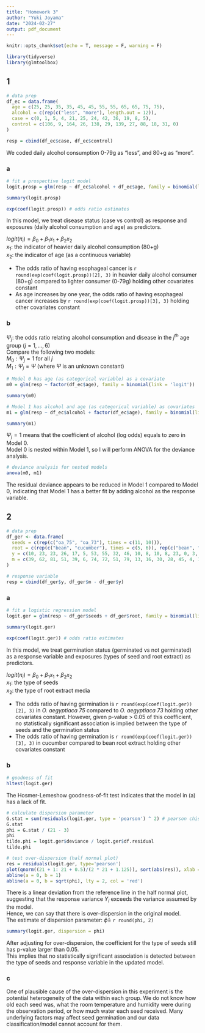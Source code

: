 ```yaml
---
title: "Homework 3"
author: "Yuki Joyama"
date: "2024-02-27"
output: pdf_document
---
```


```r
knitr::opts_chunk$set(echo = T, message = F, warning = F)

library(tidyverse)
library(glmtoolbox)
```

## 1
```r
# data prep
df_ec = data.frame(
  age = c(25, 25, 35, 35, 45, 45, 55, 55, 65, 65, 75, 75),
  alcohol = c(rep(c("less", "more"), length.out = 12)),
  case = c(0, 1, 5, 4, 21, 25, 24, 42, 36, 19, 8, 5),
  control = c(106, 9, 164, 26, 138, 29, 139, 27, 88, 18, 31, 0)
) 

resp = cbind(df_ec$case, df_ec$control) 
```

We coded daily alcohol consumption 0-79g as "less", and 80+g as "more".  

### a 
```r
# fit a prospective logit model
logit.prosp = glm(resp ~ df_ec$alcohol + df_ec$age, family = binomial(link = 'logit'))

summary(logit.prosp) 

exp(coef(logit.prosp)) # odds ratio estimates
```

In this model, we treat disease status (case vs control) as response and exposures (daily alcohol consumption and age) as predictors.  

$logit(\pi_i)=\beta_0+\beta_1x_1+\beta_2x_2$  
$x_1:$ the indicator of heavier daily alcohol consumption (80+g)  
$x_2:$ the indicator of age (as a continuous variable)  

* The odds ratio of having esophageal cancer is `r round(exp(coef(logit.prosp))[2], 3)` in heavier daily alcohol consumer (80+g) compared to lighter consumer (0-79g) holding other covariates constant   
* As age increases by one year, the odds ratio of having esophageal cancer increases by `r round(exp(coef(logit.prosp))[3], 3)` holding other covariates constant   

### b
$\Psi_j:$ the odds ratio relating alcohol consumption and disease in the $j^{th}$ age group ($j = 1,..., 6$)  
Compare the following two models:  
$M_0:\Psi_j=1$ for all $j$  
$M_1:\Psi_j=\Psi$ (where $\Psi$ is an unknown constant)  

```r
# Model 0 has age (as categorical variable) as a covariate
m0 = glm(resp ~ factor(df_ec$age), family = binomial(link = 'logit'))

summary(m0)

# Model 1 has alcohol and age (as categorical variable) as covariates
m1 = glm(resp ~ df_ec$alcohol + factor(df_ec$age), family = binomial(link = 'logit'))

summary(m1)
```

$\Psi_j =1$ means that the coefficient of alcohol (log odds) equals to zero in Model 0.     
Model 0 is nested within Model 1, so I will perform ANOVA for the deviance analysis. 

```r
# deviance analysis for nested models
anova(m0, m1)
```

The residual deviance appears to be reduced in Model 1 compared to Model 0, indicating that Model 1 has a better fit by adding alcohol as the response variable.

## 2
```r
# data prep
df_ger <- data.frame(
  seeds = c(rep(c("oa_75", "oa_73"), times = c(11, 10))),
  root = c(rep(c("bean", "cucumber"), times = c(5, 6)), rep(c("bean", "cucumber"), times = c(5, 5))),
  y = c(10, 23, 23, 26, 17, 5, 53, 55, 32, 46, 10, 8, 10, 8, 23, 0, 3, 22, 15, 32, 3),
  m = c(39, 62, 81, 51, 39, 6, 74, 72, 51, 79, 13, 16, 30, 28, 45, 4, 12, 41, 30, 51, 7)
) 

# response variable
resp = cbind(df_ger$y, df_ger$m - df_ger$y) 
```

### a
```r
# fit a logistic regression model
logit.ger = glm(resp ~ df_ger$seeds + df_ger$root, family = binomial(link = 'logit'))

summary(logit.ger) 

exp(coef(logit.ger)) # odds ratio estimates
```

In this model, we treat germination status (germinated vs not germinated) as a response variable and exposures (types of seed and root extract) as predictors.  

$logit(\pi_i)=\beta_0+\beta_1x_1+\beta_2x_2$    
$x_1:$ the type of seeds  
$x_2:$ the type of root extract media     

* The odds ratio of having germination is `r round(exp(coef(logit.ger))[2], 3)` in *O. aegyptiaca 75* compared to *O. aegyptiaca 73* holding other covariates constant. However, given p-value > 0.05 of this coefficient, no statistically significant association is implied between the type of seeds and the germination status  
* The odds ratio of having germination is `r round(exp(coef(logit.ger))[3], 3)` in cucumber compared to bean root extract holding other covariates constant  

### b
```r
# goodness of fit
hltest(logit.ger)
```

The Hosmer-Lemeshow goodness-of-fit test indicates that the model in (a) has a lack of fit. 

```r
# calculate dispersion parameter
G.stat = sum(residuals(logit.ger, type = 'pearson') ^ 2) # pearson chisq 
G.stat
phi = G.stat / (21 - 3)
phi
tilde.phi = logit.ger$deviance / logit.ger$df.residual
tilde.phi 

# test over-dispersion (half normal plot)
res = residuals(logit.ger, type='pearson')
plot(qnorm((21 + 1: 21 + 0.5)/(2 * 21 + 1.125)), sort(abs(res)), xlab = 'Expected Half-Normal Order Stats', ylab = 'Ordered Abs Pearson Residuals')
abline(a = 0, b = 1)
abline(a = 0, b = sqrt(phi), lty = 2, col = 'red')
```

There is a linear deviation from the reference line in the half normal plot, suggesting that the response variance $Y_i$ exceeds the variance assumed by the model.   
Hence, we can say that there is over-dispersion in the original model.  
The estimate of dispersion parameter: $\hat\phi=$ `r round(phi, 2)`

```r
summary(logit.ger, dispersion = phi)
```

After adjusting for over-dispersion, the coefficient for the type of seeds still has p-value larger than 0.05.  
This implies that no statistically significant association is detected between the type of seeds and response variable in the updated model.  

### c
One of plausible cause of the over-dispersion in this experiment is the potential heterogeneity of the data within each group. We do not know how old each seed was, what the room temperature and humidity were during the observation period, or how much water each seed received. Many underlying factors may affect seed germination and our data classification/model cannot account for them.


